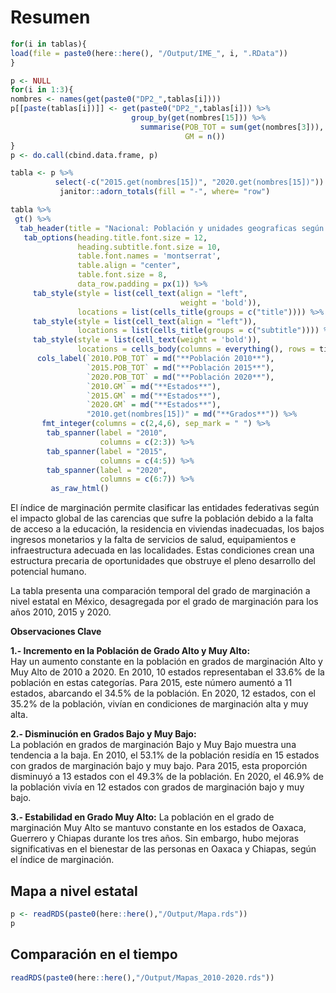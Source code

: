 # Resumen  {.unlisted .unnumbered}

```r
for(i in tablas){
load(file = paste0(here::here(), "/Output/IME_", i, ".RData"))
}

p <- NULL
for(i in 1:3){
nombres <- names(get(paste0("DP2_",tablas[i])))
p[[paste(tablas[i])]] <- get(paste0("DP2_",tablas[i])) %>%
                           group_by(get(nombres[15])) %>%
                             summarise(POB_TOT = sum(get(nombres[3])),
                                       GM = n())
}
p <- do.call(cbind.data.frame, p)

tabla <- p %>%
          select(-c("2015.get(nombres[15])", "2020.get(nombres[15])")) %>%
           janitor::adorn_totals(fill = "-", where= "row")

tabla %>% 
 gt() %>%
  tab_header(title = "Nacional: Población y unidades geograficas según el índice de marginación, 2010-2020") %>%
   tab_options(heading.title.font.size = 12, 
               heading.subtitle.font.size = 10,
               table.font.names = 'montserrat',
               table.align = "center",
               table.font.size = 8,
               data_row.padding = px(1)) %>%
     tab_style(style = list(cell_text(align = "left",
                                      weight = 'bold')),
               locations = list(cells_title(groups = c("title")))) %>%
     tab_style(style = list(cell_text(align = "left")),
               locations = list(cells_title(groups = c("subtitle")))) %>%
     tab_style(style = list(cell_text(weight = 'bold')),
               locations = cells_body(columns = everything(), rows = tidyselect::last_col())) %>%
      cols_label(`2010.POB_TOT` = md("**Población 2010**"),
                 `2015.POB_TOT` = md("**Población 2015**"),
                 `2020.POB_TOT` = md("**Población 2020**"),
                 `2010.GM` = md("**Estados**"),
                 `2015.GM` = md("**Estados**"),
                 `2020.GM` = md("**Estados**"),
                 "2010.get(nombres[15])" = md("**Grados**")) %>%
       fmt_integer(columns = c(2,4,6), sep_mark = " ") %>%
        tab_spanner(label = "2010",
                    columns = c(2:3)) %>%
        tab_spanner(label = "2015",
                    columns = c(4:5)) %>%
        tab_spanner(label = "2020",
                    columns = c(6:7)) %>%
         as_raw_html() 
```

El índice de marginación permite clasificar las entidades federativas según el impacto global de las carencias que sufre la población debido a la falta de acceso a la educación, la residencia en viviendas inadecuadas, los bajos ingresos monetarios y la falta de servicios de salud, equipamientos e infraestructura adecuada en las localidades. Estas condiciones crean una estructura precaria de oportunidades que obstruye el pleno desarrollo del potencial humano.   

La tabla presenta una comparación temporal del grado de marginación a nivel estatal en México, desagregada por el grado de marginación para los años 2010, 2015 y 2020.   

**Observaciones Clave**  

**1.- Incremento en la Población de Grado Alto y Muy Alto:**    
Hay un aumento constante en la población en grados de marginación Alto y Muy Alto de 2010 a 2020. En 2010, 10 estados representaban el 33.6% de la población en estas categorías. Para 2015, este número aumentó a 11 estados, abarcando el 34.5% de la población. En 2020, 12 estados, con el 35.2% de la población, vivían en condiciones de marginación alta y muy alta.    

**2.- Disminución en Grados Bajo y Muy Bajo:**    
La población en grados de marginación Bajo y Muy Bajo muestra una tendencia a la baja. En 2010, el 53.1% de la población residía en 15 estados con grados de marginación bajo y muy bajo. Para 2015, esta proporción disminuyó a 13 estados con el 49.3% de la población. En 2020, el 46.9% de la población vivía en 12 estados con grados de marginación bajo y muy bajo.    

**3.- Estabilidad en Grado Muy Alto:** 
La población en el grado de marginación Muy Alto se mantuvo constante en los estados de Oaxaca, Guerrero y Chiapas durante los tres años. Sin embargo, hubo mejoras significativas en el bienestar de las personas en Oaxaca y Chiapas, según el índice de marginación.   
 


## Mapa a nivel estatal {-}


```r
p <- readRDS(paste0(here::here(),"/Output/Mapa.rds"))
p 
```


## Comparación en el tiempo {-}


```r
readRDS(paste0(here::here(),"/Output/Mapas_2010-2020.rds"))
```